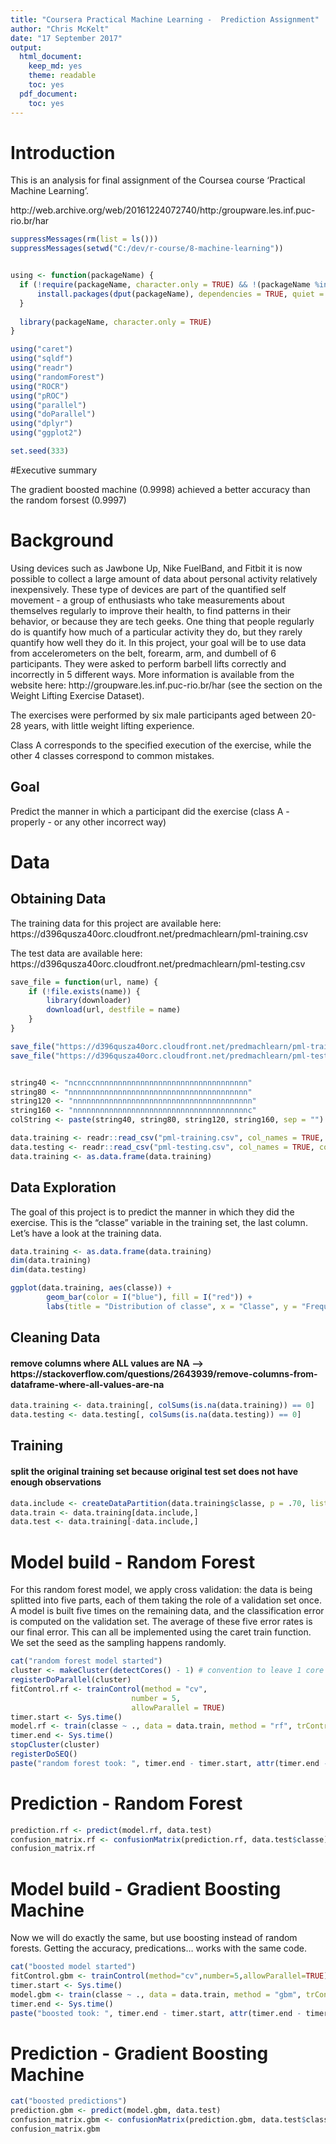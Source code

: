 ```yaml
---
title: "Coursera Practical Machine Learning -  Prediction Assignment"
author: "Chris McKelt"
date: "17 September 2017"
output:
  html_document:
    keep_md: yes
    theme: readable
    toc: yes
  pdf_document:
    toc: yes
---
```

# Introduction

This is an analysis for final assignment of the Coursea course 'Practical Machine Learning'.

http://web.archive.org/web/20161224072740/http:/groupware.les.inf.puc-rio.br/har

```r
suppressMessages(rm(list = ls()))
suppressMessages(setwd("C:/dev/r-course/8-machine-learning"))


using <- function(packageName) {
  if (!require(packageName, character.only = TRUE) && !(packageName %in%  installed.packages())) {
      install.packages(dput(packageName), dependencies = TRUE, quiet = FALSE)
  }
  
  library(packageName, character.only = TRUE)
}

using("caret")
using("sqldf")
using("readr")
using("randomForest")
using("ROCR")
using("pROC")
using("parallel")
using("doParallel")
using("dplyr")
using("ggplot2")

set.seed(333)
```

#Executive summary

The gradient boosted machine  (0.9998) achieved a better accuracy than the random forsest (0.9997)


# Background

Using devices such as Jawbone Up, Nike FuelBand, and Fitbit it is now possible to collect a large amount of data about personal activity relatively inexpensively. 
These type of devices are part of the quantified self movement - a group of enthusiasts who take measurements about themselves regularly to improve their health, to find patterns in their behavior, or because they are tech geeks. One thing that people regularly do is quantify how much of a particular activity they do, but they rarely quantify how well they do it. In this project, your goal will be to use data from accelerometers on the belt, forearm, arm, and dumbell of 6 participants. They were asked to perform barbell lifts correctly and incorrectly in 5 different ways. More information is available from the website here: http://groupware.les.inf.puc-rio.br/har (see the section on the Weight Lifting Exercise Dataset).

The exercises were performed by six male participants aged between 20-28 years, with little weight lifting experience. 

Class A corresponds to the specified execution of the exercise, while the other 4 classes correspond to common mistakes. 

## Goal

Predict the manner in which a participant did the exercise (class A - properly - or any other incorrect way)

# Data
## Obtaining Data
The training data for this project are available here: https://d396qusza40orc.cloudfront.net/predmachlearn/pml-training.csv

The test data are available here: https://d396qusza40orc.cloudfront.net/predmachlearn/pml-testing.csv

```r

save_file = function(url, name) {
    if (!file.exists(name)) {
        library(downloader)
        download(url, destfile = name)
    }
}

save_file("https://d396qusza40orc.cloudfront.net/predmachlearn/pml-training.csv", "pml-training.csv")
save_file("https://d396qusza40orc.cloudfront.net/predmachlearn/pml-testing.csv", "pml-testing.csv")


string40 <- "ncnnccnnnnnnnnnnnnnnnnnnnnnnnnnnnnnnnnnn"
string80 <- "nnnnnnnnnnnnnnnnnnnnnnnnnnnnnnnnnnnnnnnn"
string120 <- "nnnnnnnnnnnnnnnnnnnnnnnnnnnnnnnnnnnnnnnn"
string160 <- "nnnnnnnnnnnnnnnnnnnnnnnnnnnnnnnnnnnnnnnc"
colString <- paste(string40, string80, string120, string160, sep = "")

data.training <- readr::read_csv("pml-training.csv", col_names = TRUE, col_types = colString)
data.testing <- readr::read_csv("pml-testing.csv", col_names = TRUE, col_types = colString)
data.training <- as.data.frame(data.training)

```
## Data Exploration

The goal of this project is to predict the manner in which they did the exercise. 
This is the "classe" variable in the training set, the last column. Let's have a look at the training data. 
```r
data.training <- as.data.frame(data.training)
dim(data.training)
dim(data.testing)
```

```r

ggplot(data.training, aes(classe)) + 
        geom_bar(color = I("blue"), fill = I("red")) + 
        labs(title = "Distribution of classe", x = "Classe", y = "Frequency")
```

## Cleaning Data
#### remove columns where ALL values are NA --> https://stackoverflow.com/questions/2643939/remove-columns-from-dataframe-where-all-values-are-na
```r
data.training <- data.training[, colSums(is.na(data.training)) == 0]
data.testing <- data.testing[, colSums(is.na(data.testing)) == 0]
```

## Training 
#### split the original training set because original test set does not have enough observations
```r
data.include <- createDataPartition(data.training$classe, p = .70, list = FALSE)
data.train <- data.training[data.include,]
data.test <- data.training[-data.include,]
```

# Model build - Random Forest

For this random forest model, we apply cross validation: the data is being splitted into five parts, each of them taking the role of a validation set once. A model is built five times on the remaining data, and the classification error is computed on the validation set. The average of these five error rates is our final error. This can all be implemented using the caret train function. We set the seed as the sampling happens randomly.
```r
cat("random forest model started")
cluster <- makeCluster(detectCores() - 1) # convention to leave 1 core for OS
registerDoParallel(cluster)
fitControl.rf <- trainControl(method = "cv",
                           number = 5,
                           allowParallel = TRUE)
timer.start <- Sys.time()
model.rf <- train(classe ~ ., data = data.train, method = "rf", trControl = fitControl.rf, verbose = FALSE, na.action = na.omit)
timer.end <- Sys.time()
stopCluster(cluster)
registerDoSEQ()
paste("random forest took: ", timer.end - timer.start, attr(timer.end - timer.start, "units"))

```

# Prediction - Random Forest
```r
prediction.rf <- predict(model.rf, data.test)
confusion_matrix.rf <- confusionMatrix(prediction.rf, data.test$classe)
confusion_matrix.rf
```

# Model build - Gradient Boosting Machine
Now we will do exactly the same, but use boosting instead of random forests. Getting the accuracy, predications... works with the same code.
```r
cat("boosted model started")
fitControl.gbm <- trainControl(method="cv",number=5,allowParallel=TRUE)
timer.start <- Sys.time()
model.gbm <- train(classe ~ ., data = data.train, method = "gbm", trControl = fitControl.gbm, verbose = FALSE, na.action = na.omit)
timer.end <- Sys.time()
paste("boosted took: ", timer.end - timer.start, attr(timer.end - timer.start, "units"))
```
  
# Prediction - Gradient Boosting Machine
```r
cat("boosted predictions")
prediction.gbm <- predict(model.gbm, data.test)
confusion_matrix.gbm <- confusionMatrix(prediction.gbm, data.test$classe)
confusion_matrix.gbm
```


